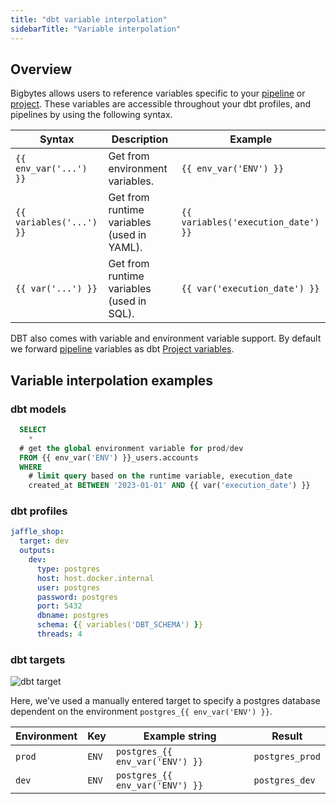 ```yaml
---
title: "dbt variable interpolation"
sidebarTitle: "Variable interpolation"
---
```

## Overview

Bigbytes allows users to reference variables specific to your
[pipeline](/getting-started/runtime-variable) or
[project](/development/variables/environment-variables).
These variables are accessible throughout your dbt profiles, and pipelines by using the following syntax.

| Syntax                   | Description                     | Example                             |
| ------------------------ | ------------------------------- | ----------------------------------- |
| `{{ env_var('...') }}`   | Get from environment variables. | `{{ env_var('ENV') }}`              |
| `{{ variables('...') }}` | Get from runtime variables (used in YAML).     | `{{ variables('execution_date') }}` |
| `{{ var('...') }}` | Get from runtime variables (used in SQL).     | `{{ var('execution_date') }}` |

DBT also comes with variable and environment variable support. By default we forward
[pipeline](/getting-started/runtime-variable)
variables as dbt [Project variables](https://docs.getdbt.com/docs/build/project-variables).

## Variable interpolation examples

### dbt models

```sql
  SELECT
    *
  # get the global environment variable for prod/dev
  FROM {{ env_var('ENV') }}_users.accounts
  WHERE
    # limit query based on the runtime variable, execution_date
    created_at BETWEEN '2023-01-01' AND {{ var('execution_date') }}
```

### dbt profiles

```yaml
jaffle_shop:
  target: dev
  outputs:
    dev:
      type: postgres
      host: host.docker.internal
      user: postgres
      password: postgres
      port: 5432
      dbname: postgres
      schema: {{ variables('DBT_SCHEMA') }}
      threads: 4
```

### dbt targets

![dbt target](https://github.com/digitranslab/assets/blob/main/connection-profiles/dbt-target.png?raw=True)

Here, we've used a manually entered target to specify a postgres database dependent on the environment `postgres_{{ env_var('ENV') }}`.

| Environment | Key   | Example string                  | Result          |
| ----------- | ----- | ------------------------------- | --------------- |
| `prod`      | `ENV` | `postgres_{{ env_var('ENV') }}` | `postgres_prod` |
| `dev`       | `ENV` | `postgres_{{ env_var('ENV') }}` | `postgres_dev`  |
